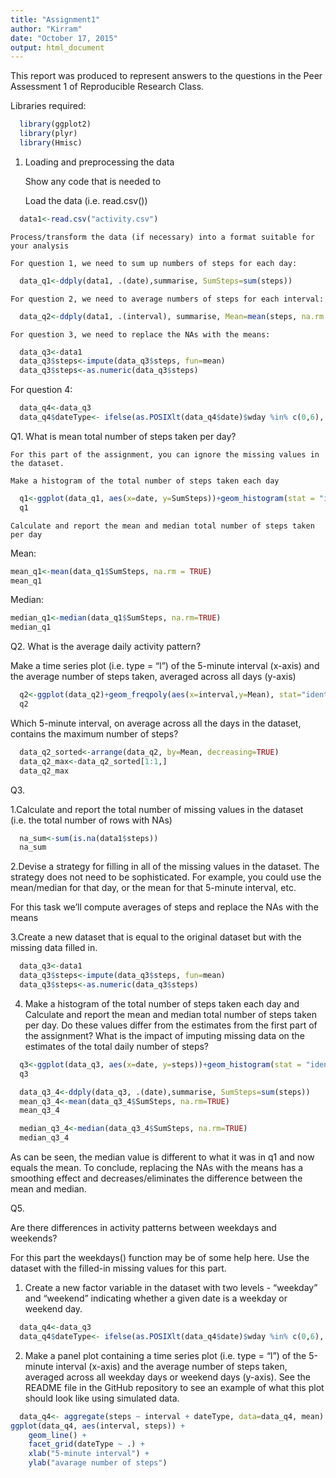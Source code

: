 ```yaml
---
title: "Assignment1"
author: "Kirram"
date: "October 17, 2015"
output: html_document
---
```


This report was produced to represent answers to the questions in the Peer Assessment 1 of Reproducible Research Class.

Libraries required:

```r
  library(ggplot2)
  library(plyr)
  library(Hmisc)
```

1.  Loading and preprocessing the data

    Show any code that is needed to

    Load the data (i.e. read.csv())

```r
  data1<-read.csv("activity.csv")
```


    Process/transform the data (if necessary) into a format suitable for your analysis
    
    For question 1, we need to sum up numbers of steps for each day:
    
```r
  data_q1<-ddply(data1, .(date),summarise, SumSteps=sum(steps))

```
    
    For question 2, we need to average numbers of steps for each interval:

```r
  data_q2<-ddply(data1, .(interval), summarise, Mean=mean(steps, na.rm = TRUE)) 

```

    For question 3, we need to replace the NAs with the means:
    
```r
  data_q3<-data1
  data_q3$steps<-impute(data_q3$steps, fun=mean)
  data_q3$steps<-as.numeric(data_q3$steps)
```

  For question 4:
  
```r
  data_q4<-data_q3
  data_q4$dateType<- ifelse(as.POSIXlt(data_q4$date)$wday %in% c(0,6), "weekend", "weekday")
```
  

Q1. What is mean total number of steps taken per day?

    For this part of the assignment, you can ignore the missing values in the dataset.
    
    Make a histogram of the total number of steps taken each day
    
    
```r
  q1<-ggplot(data_q1, aes(x=date, y=SumSteps))+geom_histogram(stat = "identity")
  q1
```

    Calculate and report the mean and median total number of steps taken per day
Mean: 

```r
mean_q1<-mean(data_q1$SumSteps, na.rm = TRUE)
mean_q1
```

Median:
```r
median_q1<-median(data_q1$SumSteps, na.rm=TRUE)
median_q1
```



Q2. What is the average daily activity pattern?

  Make a time series plot (i.e. type = "l") of the 5-minute interval (x-axis) and the average      number of steps taken, averaged across all days (y-axis)
```r
  q2<-ggplot(data_q2)+geom_freqpoly(aes(x=interval,y=Mean), stat="identity")  
  q2
```
  
  Which 5-minute interval, on average across all the days in the dataset, contains the maximum     number of steps?

```r

  data_q2_sorted<-arrange(data_q2, by=Mean, decreasing=TRUE)
  data_q2_max<-data_q2_sorted[1:1,]
  data_q2_max
```


Q3. 

  1.Calculate and report the total number of missing values in the dataset (i.e. the total number of rows with NAs)

```r
  na_sum<-sum(is.na(data1$steps))
  na_sum
```

  2.Devise a strategy for filling in all of the missing values in the dataset. The strategy does not need to be sophisticated. For example, you could use the mean/median for that day, or the mean for that 5-minute interval, etc.
  
  For this task we'll compute averages of steps and replace the NAs with the means
  
  3.Create a new dataset that is equal to the original dataset but with the missing data filled in.
  
```r
  data_q3<-data1
  data_q3$steps<-impute(data_q3$steps, fun=mean)
  data_q3$steps<-as.numeric(data_q3$steps)
```
  
  4. Make a histogram of the total number of steps taken each day and Calculate and report the mean and median total number of steps taken per day. Do these values differ from the estimates from the first part of the assignment? What is the impact of imputing missing data on the estimates of the total daily number of steps?
  
```r
  q3<-ggplot(data_q3, aes(x=date, y=steps))+geom_histogram(stat = "identity")
  q3
```
```r
  data_q3_4<-ddply(data_q3, .(date),summarise, SumSteps=sum(steps))
  mean_q3_4<-mean(data_q3_4$SumSteps, na.rm=TRUE)
  mean_q3_4
```
```r
  median_q3_4<-median(data_q3_4$SumSteps, na.rm=TRUE)
  median_q3_4
```

As can be seen, the median value is different to what it was in q1 and now equals the mean. To conclude, replacing the NAs with the means has a smoothing effect and decreases/eliminates the difference between the mean and median.

Q5. 

Are there differences in activity patterns between weekdays and weekends?

For this part the weekdays() function may be of some help here. Use the dataset with the filled-in missing values for this part.

1. Create a new factor variable in the dataset with two levels - "weekday" and "weekend" indicating whether a given date is a weekday or weekend day.

```r
  data_q4<-data_q3
  data_q4$dateType<- ifelse(as.POSIXlt(data_q4$date)$wday %in% c(0,6), "weekend", "weekday")
```

2. Make a panel plot containing a time series plot (i.e. type = "l") of the 5-minute interval (x-axis) and the average number of steps taken, averaged across all weekday days or weekend days (y-axis). See the README file in the GitHub repository to see an example of what this plot should look like using simulated data.

```r
  data_q4<- aggregate(steps ~ interval + dateType, data=data_q4, mean)
ggplot(data_q4, aes(interval, steps)) + 
    geom_line() + 
    facet_grid(dateType ~ .) +
    xlab("5-minute interval") + 
    ylab("avarage number of steps")
```
















